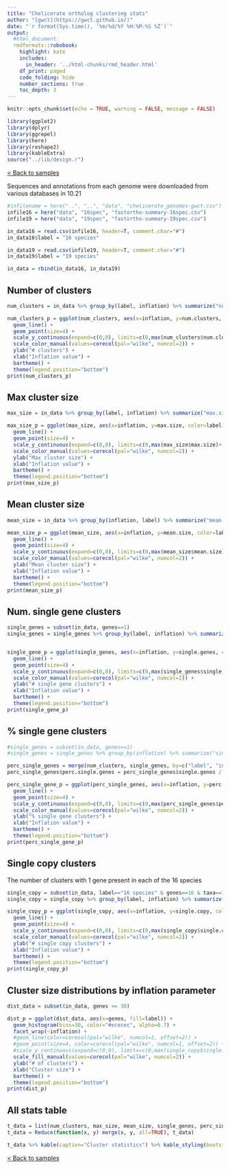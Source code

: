 ```yaml
---
title: "Chelicerate ortholog clustering stats"
author: "[gwct](https://gwct.github.io/)"
date: "`r format(Sys.time(), '%m/%d/%Y %H:%M:%S %Z')`"
output:
  #html_document:
  rmdformats::robobook:
    highlight: kate
    includes:
      in_header: '../html-chunks/rmd_header.html'
    df_print: paged
    code_folding: hide
    number_sections: true
    toc_depth: 3
---
```


```r
knitr::opts_chunk$set(echo = TRUE, warning = FALSE, message = FALSE)

library(ggplot2)
library(dplyr)
library(ggrepel)
library(here)
library(reshape2)
library(kableExtra)
source("../lib/design.r")
```

[< Back to samples](index.html)

Sequences and annotations from each genome were downloaded from various databases in 10.21

```r

#infilename = here("..", "..", "data", "chelicerate_genomes-gwct.csv")
infile16 = here("data", "16spec", "fastortho-summary-16spec.csv")
infile19 = here("data", "19spec", "fastortho-summary-19spec.csv")

in_data16 = read.csv(infile16, header=T, comment.char="#")
in_data16$label = "16 species"

in_data19 = read.csv(infile19, header=T, comment.char="#")
in_data19$label = "19 species"

in_data = rbind(in_data16, in_data19)

```

## Number of clusters

```r

num_clusters = in_data %>% group_by(label, inflation) %>% summarize("num.clusters"=n())

num_clusters_p = ggplot(num_clusters, aes(x=inflation, y=num.clusters, color=label)) +
  geom_line() +
  geom_point(size=4) +
  scale_y_continuous(expand=c(0,0), limits=c(0,max(num_clusters$num.clusters)+1000)) +
  scale_color_manual(values=corecol(pal="wilke", numcol=2)) +
  ylab("# clusters") +
  xlab("Inflation value") +
  bartheme() +
  theme(legend.position="bottom")
print(num_clusters_p)

```

## Max cluster size

```r

max_size = in_data %>% group_by(label, inflation) %>% summarize("max.size"=max(genes))

max_size_p = ggplot(max_size, aes(x=inflation, y=max.size, color=label)) +
  geom_line() +
  geom_point(size=4) +
  scale_y_continuous(expand=c(0,0), limits=c(0,max(max_size$max.size)+100)) +
  scale_color_manual(values=corecol(pal="wilke", numcol=2)) +
  ylab("Max cluster size") +
  xlab("Inflation value") +
  bartheme() +
  theme(legend.position="bottom")
print(max_size_p)

```

## Mean cluster size

```r

mean_size = in_data %>% group_by(inflation, label) %>% summarize("mean.size"=mean(genes))

mean_size_p = ggplot(mean_size, aes(x=inflation, y=mean.size, color=label)) +
  geom_line() +
  geom_point(size=4) +
  scale_y_continuous(expand=c(0,0), limits=c(0,max(mean_size$mean.size)+4)) +
  scale_color_manual(values=corecol(pal="wilke", numcol=2)) +
  ylab("Mean cluster size") +
  xlab("Inflation value") +
  bartheme() +
  theme(legend.position="bottom")
print(mean_size_p)

```

## Num. single gene clusters

```r

single_genes = subset(in_data, genes==1)
single_genes = single_genes %>% group_by(label, inflation) %>% summarize("single.genes"=n())


single_gene_p = ggplot(single_genes, aes(x=inflation, y=single.genes, color=label)) +
  geom_line() +
  geom_point(size=4) +
  scale_y_continuous(expand=c(0,0), limits=c(0,max(single_genes$single.genes)+100)) +
  scale_color_manual(values=corecol(pal="wilke", numcol=2)) +
  ylab("# single gene clusters") +
  xlab("Inflation value") +
  bartheme() +
  theme(legend.position="bottom")
print(single_gene_p)

```

## % single gene clusters

```r

#single_genes = subset(in_data, genes==1)
#single_genes = single_genes %>% group_by(inflation) %>% summarize("single.genes"=n())

perc_single_genes = merge(num_clusters, single_genes, by=c("label", "inflation"))
perc_single_genes$perc.single.genes = perc_single_genes$single.genes / perc_single_genes$num.clusters * 100

perc_single_gene_p = ggplot(perc_single_genes, aes(x=inflation, y=perc.single.genes, color=label)) +
  geom_line() +
  geom_point(size=4) +
  scale_y_continuous(expand=c(0,0), limits=c(0,max(perc_single_genes$perc.single.genes)+100)) +
  scale_color_manual(values=corecol(pal="wilke", numcol=2)) +
  ylab("% single gene clusters") +
  xlab("Inflation value") +
  bartheme() +
  theme(legend.position="bottom")
print(perc_single_gene_p)

```

## Single copy clusters

The number of clusters with 1 gene present in each of the 16 species

```r

single_copy = subset(in_data, label=="16 species" & genes==16 & taxa==16 | label=="19 species" & genes==19 & taxa==19)
single_copy = single_copy %>% group_by(label, inflation) %>% summarize("single.copy"=n())

single_copy_p = ggplot(single_copy, aes(x=inflation, y=single.copy, color=label)) +
  geom_line() +
  geom_point(size=4) +
  scale_y_continuous(expand=c(0,0), limits=c(0,max(single_copy$single.copy)+100)) +
  scale_color_manual(values=corecol(pal="wilke", numcol=2)) +
  ylab("# single copy clusters") +
  xlab("Inflation value") +
  bartheme() +
  theme(legend.position="bottom")
print(single_copy_p)

```


## Cluster size distributions by inflation parameter

```r

dist_data = subset(in_data, genes <= 30)

dist_p = ggplot(dist_data, aes(x=genes, fill=label)) +
  geom_histogram(bins=30, color="#ececec", alpha=0.7) +
  facet_wrap(~inflation) +
  #geom_line(color=corecol(pal="wilke", numcol=1, offset=2)) +
  #geom_point(size=4, color=corecol(pal="wilke", numcol=1, offset=2)) +
  #scale_y_continuous(expand=c(0,0), limits=c(0,max(single_copy$single.copy)+100)) +
  scale_fill_manual(values=corecol(pal="wilke", numcol=2)) +
  ylab("# of clusters") +
  xlab("Cluster size") +
  bartheme() +
  theme(legend.position="bottom")
print(dist_p)

```

## All stats table

```r

t_data = list(num_clusters, max_size, mean_size, single_genes, perc_single_genes, single_copy)
t_data = Reduce(function(x, y) merge(x, y, all=TRUE), t_data)

t_data %>% kable(caption="Cluster statistics") %>% kable_styling(bootstrap_options=c("striped", "condensed", "responsive"), full_width=F)

```

[< Back to samples](index.html)